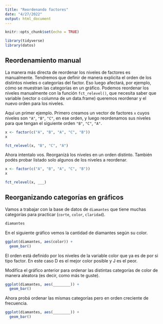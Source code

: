 ```yaml
---
title: "Reordenando factores"
date: "4/27/2022"
output: html_document
---
```


```r
knitr::opts_chunk$set(echo = TRUE)

library(tidyverse)
library(datos)
```

## Reordenamiento manual

La manera más directa de reordenar los niveles de factores es manualmente. Tendremos que definir de manera explicita el orden de los distintos niveles o categorías del factor. Eso luego afectará, por ejemplo, cómo se muestran las categorías en un gráfico. Podemos reordenar los niveles manualmente con la función `fct_relevel()`, que necesita saber que variable (vector o columna de un data.frame) queremos reordenar y el nuevo orden para los niveles. 

Aquí un primer ejemplo. Primero creamos un vector de factores `x` cuyos niveles son `"A"`, `"B"`, `"C"`, en ese orden, y luego reordenamos sus niveles para que tengan el siguiente orden `"B"`, `"C"`, `"A"`.

```r
x <- factor(c("A", "B", "A", "C", "B"))
x

fct_relevel(x, "B", "C", "A")
```

Ahora intentalo vos. Reorganizá los niveles en un orden distinto. También podés probar listado solo algunos de los niveles a reordenar.

```r
x <- factor(c("A", "B", "A", "C", "B"))
x

fct_relevel(x, ___)
```

## Reorganizando categorías en gráficos

Vamos a trabajar con la base de datos de `diamantes` que tiene muchas categorías para practicar (`corte`, `color`, `claridad`). 

```r
diamantes
```

En el siguiente gráfico vemos la cantidad de diamantes según su color. 

```r
ggplot(diamantes, aes(color)) +
  geom_bar()
```
El orden está definido por los niveles de la variable color que ya es de por si tipo factor. En este caso D es el mejor color posible y J es el peor. 

Modifíca el gráfico anterior para ordenar las distintas categorías de color de manera aleatora (es decir, como más te guste).

```r
ggplot(diamantes, aes(________)) +
  geom_bar()
```

Ahora probá ordenar las mismas categorías pero en orden creciente de frecuencia.

```r
ggplot(diamantes, aes(________)) +
  geom_bar()
```

